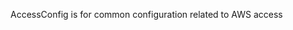 <!-- Code generated from the comments of the AccessConfig struct in builder/amazon/common/access_config.go; DO NOT EDIT MANUALLY -->

AccessConfig is for common configuration related to AWS access
